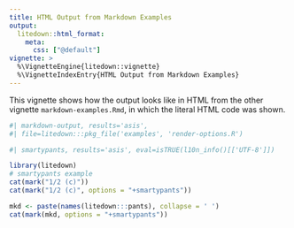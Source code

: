 ```yaml
---
title: HTML Output from Markdown Examples
output:
  litedown::html_format:
    meta:
      css: ["@default"]
vignette: >
  %\VignetteEngine{litedown::vignette}
  %\VignetteIndexEntry{HTML Output from Markdown Examples}
---
```


This vignette shows how the output looks like in HTML from the other vignette `markdown-examples.Rmd`, in which the literal HTML code was shown.

```r
#| markdown-output, results='asis',
#| file=litedown:::pkg_file('examples', 'render-options.R')
```

```r
#| smartypants, results='asis', eval=isTRUE(l10n_info()[['UTF-8']])

library(litedown)
# smartypants example
cat(mark("1/2 (c)"))
cat(mark("1/2 (c)", options = "+smartypants"))

mkd <- paste(names(litedown:::pants), collapse = ' ')
cat(mark(mkd, options = "+smartypants"))
```
